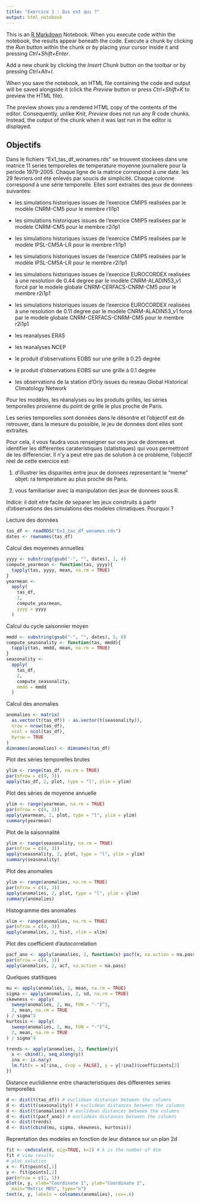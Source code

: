 ```yaml
---
title: "Exercice 1 : Qui est qui ?"
output: html_notebook
---
```


This is an [R Markdown](http://rmarkdown.rstudio.com) Notebook. When you execute code within the notebook, the results appear beneath the code. Execute a chunk by clicking the *Run* button within the chunk or by placing your cursor inside it and pressing *Ctrl+Shift+Enter*. 

Add a new chunk by clicking the *Insert Chunk* button on the toolbar or by pressing *Ctrl+Alt+I*.

When you save the notebook, an HTML file containing the code and output will be saved alongside it (click the *Preview* button or press *Ctrl+Shift+K* to preview the HTML file).

The preview shows you a rendered HTML copy of the contents of the editor. Consequently, unlike *Knit*, *Preview* does not run any R code chunks. Instead, the output of the chunk when it was last run in the editor is displayed.

## Objectifs
Dans le fichiers "Ex1_tas_df_wonames.rds" se trouvent stockees dans une matrice 11 series temporelles de temperature moyenne journaliere pour la periode 1979-2005. Chaque ligne de la matrice correspond à une date. les 29 fevriers ont été enlevés par soucis de simplicité. Chaque colonne correspond à une série temporelle. Elles sont extraites des jeux de donnees suivantes:

  - les simulations historiques issues de l'exercice CMIP5 realisées par le modèle CNRM-CM5 pour le membre r1i1p1
  
  - les simulations historiques issues de l'exercice CMIP5 realisées par le modèle CNRM-CM5 pour le membre r2i1p1

  - les simulations historiques issues de l'exercice CMIP5 realisées par le modèle IPSL-CM5A-LR pour le membre r1i1p1

  - les simulations historiques issues de l'exercice CMIP5 realisées par le modèle IPSL-CM5A-LR pour le membre r2i1p1

  - les simulations historiques issues de l'exercice EUROCORDEX  realisées à une resolution de 0.44 degree par le modèle CNRM-ALADIN53_v1 forcé par le modele globale CNRM-CERFACS-CNRM-CM5 pour le membre r2i1p1

  - les simulations historiques issues de l'exercice EUROCORDEX  realisées à une resolution de 0.11 degree par le modèle CNRM-ALADIN53_v1 forcé par le modele globale CNRM-CERFACS-CNRM-CM5 pour le membre r2i1p1

  - les reanalyses ERA5

  - les reanalyses NCEP

  - le produit d'observations EOBS sur une grille à 0.25 degrée

  - le produit d'observations EOBS sur une grille à 0.1 degrée

  - les observations de la station d'Orly issues du reseau Global Historical Climatology Network

Pour les modèles, les réanalyses ou les produits grillés, les séries temporelles provienne du point de grille le plus proche de Paris.

Les series temporelles sont données dans le désordre et l'objectif est de retrouver, dans la mesure du possible, le jeu de données dont elles sont extraites.

Pour cela, il vous faudra vous renseigner sur ces jeux de donnees et identifier les différentes carateristiques (statistiques) qui vous permettront de les differencier. Il n'y a peut etre pas de solution à ce probleme, l'objectif réel de cette exercice est:

1) d'illustrer les disparites entre jeux de donnees representant le "meme" objet: ra temperature au plus proche de Paris.

2) vous familiariser avec la manipulation des jeux de donnees sous R.

Indice: il doit etre facile de separer les jeux construits à partir d'observations des simulations des modeles climatiques. Pourquoi ?



Lecture des données
```r
tas_df <- readRDS("Ex1_tas_df_wonames.rds")
dates <- rownames(tas_df)
```

Calcul des moyennes annuelles
```r
yyyy <- substring(gsub("-", "", dates), 1, 4)
compute_yearmean <- function(tas, yyyy){
  tapply(tas, yyyy, mean, na.rm = TRUE)
}
yearmean <-
  apply(
    tas_df,
    2,
    compute_yearmean,
    yyyy = yyyy
  )
```

Calcul du cycle saisonnier moyen
```r
mmdd <- substring(gsub("-", "", dates), 5, 8)
compute_seasonality <- function(tas, mmdd){
  tapply(tas, mmdd, mean, na.rm = TRUE)
}
seasonality <-
  apply(
    tas_df,
    2,
    compute_seasonality,
    mmdd = mmdd
  )
```

Calcul des anomalies
```r
anomalies <- matrix(
  as.vector(t(tas_df)) - as.vector(t(seasonality)),
  nrow = nrow(tas_df),
  ncol = ncol(tas_df),
  byrow = TRUE
)
dimnames(anomalies) <- dimnames(tas_df)

```


Plot des séries temporelles brutes
```r
ylim <- range(tas_df, na.rm = TRUE)
par(mfrow = c(4, 3))
apply(tas_df, 2, plot, type = "l", ylim = ylim)
```

Plot des séries de moyenne annuelle
```r
ylim <- range(yearmean, na.rm = TRUE)
par(mfrow = c(4, 3))
apply(yearmean, 2, plot, type = "l", ylim = ylim)
summary(yearmean)
```

Plot de la saisonnalité
```r
ylim <- range(seasonality, na.rm = TRUE)
par(mfrow = c(4, 3))
apply(seasonality, 2, plot, type = "l", ylim = ylim)
summary(seasonality)
```

Plot des anomalies
```r
ylim <- range(anomalies, na.rm = TRUE)
par(mfrow = c(4, 3))
apply(anomalies, 2, plot, type = "l", ylim = ylim)
summary(anomalies)
```

Histogramme des anomalies

```r
xlim <- range(anomalies, na.rm = TRUE)
par(mfrow = c(4, 3))
apply(anomalies, 2, hist, xlim = xlim)
```


Plot des coefficient d'autocorrelation
```r
pacf_ano <- apply(anomalies, 2, function(x) pacf(x, na.action = na.pass, plot = FALSE)$acf)
par(mfrow = c(4, 3))
apply(anomalies, 2, acf, na.action = na.pass)
```

Quelques statitiques
```r
mu <- apply(anomalies, 2, mean, na.rm = TRUE)
sigma <- apply(anomalies, 2, sd, na.rm = TRUE)
skewness <- apply(
  sweep(anomalies, 2, mu, FUN = "-")^3,
  2, mean, na.rm = TRUE
) / sigma^3 
kurtosis <- apply(
  sweep(anomalies, 2, mu, FUN = "-")^4,
  2, mean, na.rm = TRUE
) / sigma^4 

trends <- apply(anomalies, 2, function(y){
  x <- cbind(1, seq_along(y))
  ina <- is.na(y)
  lm.fit(x = x[!ina,, drop = FALSE], y = y[!ina])$coefficients[2]
})
```


Distance euclidienne entre characteristiques des differentes series temporelles
```r
d <- dist(t(tas_df)) # euclidean distances between the columns
d <- dist(t(seasonality)) # euclidean distances between the columns
d <- dist(t(anomalies)) # euclidean distances between the columns
d <- dist(t(pacf_ano)) # euclidean distances between the columns
d <- dist(trends) 
d <- dist(cbind(mu, sigma, skewness, kurtosis)) 
```



Reprentation des modeles en fonction de leur distance sur un plan 2d
```r
fit <- cmdscale(d, eig=TRUE, k=2) # k is the number of dim
fit # view results
# plot solution
x <- fit$points[,1]
y <- fit$points[,2]
par(mfrow = c(1, 1))
plot(x, y, xlab="Coordinate 1", ylab="Coordinate 2",
  main="Metric MDS", type="n")
text(x, y, labels = colnames(anomalies), cex=.6)
```
